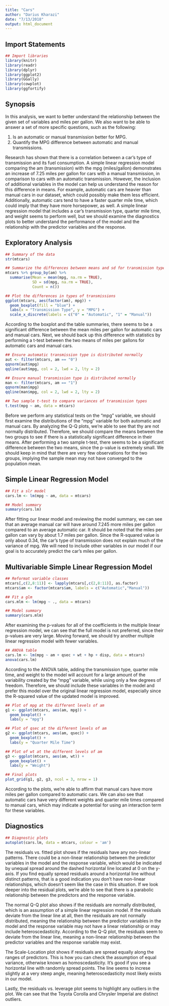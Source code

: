 ```yaml
---
title: "Cars"
author: "Darius Kharazi"
date: "7/13/2018"
output: html_document
---
```


## Import Statements

```r
## Import libraries
library(knitr)
library(readr)
library(dplyr)
library(ggplot2)
library(GGally)
library(cowplot)
library(ggfortify)
```

## Synopsis

In this analysis, we want to better understand the relationship between the given set of variables and miles per gallon. We also want to be able to answer a set of more specific questions, such as the following:

  1. Is an automatic or manual transmission better for MPG.
  2. Quantify the MPG difference between automatic and manual transmissions.
  
Research has shown that there is a correlation between a car's type of transmission and its fuel consumption. A simple linear regression model comparing the am (transmission) with the mpg (miles/gallon) demonstrates an increase of 7.25 miles per gallon for cars with a manual transmission, in comparison to cars with an automatic transmission. However, the inclusion of additional variables in the model can help us understand the reason for this difference in means. For example, automatic cars are heavier than manual cars in our dataset, which could possibly make them less efficient. Additionally, automatic cars tend to have a faster quarter mile time, which could imply that they have more horsepower, as well. A simple linear regression model that includes a car's transmission type, quarter mile time, and weight seems to perform well, but we should examine the diagnostics plots to better understand the performance of the model and the relationship with the predictor variables and the response.

## Exploratory Analysis

```r
## Summary of the data
str(mtcars)

## Summarize the differences between means and sd for transmission types
mtcars %>% group_by(am) %>%
  summarise(Mean = mean(mpg, na.rm = TRUE),
            SD = sd(mpg, na.rm = TRUE),
            Count = n())

## Plot the differences in types of transmissions
ggplot(mtcars, aes(factor(am), mpg)) + 
  geom_boxplot(fill = "blue") +
  labs(x = "Transmission Type", y = "MPG") + 
  scale_x_discrete(labels = c("0" = "Automatic", "1" = "Manual"))
```

According to the boxplot and the table summaries, there seems to be a significant difference between the mean miles per gallon for automatic cars and manual cars. Next, we should back up this difference with statistics by performing a t-test between the two means of miles per gallons for automatic cars and manual cars.

```r
## Ensure automatic transmission type is distributed normally
aut <- filter(mtcars, am == "0")
qqnorm(aut$mpg)
qqline(aut$mpg, col = 2, lwd = 2, lty = 2)

## Ensure manual transmission type is distributed normally
man <- filter(mtcars, am == "1")
qqnorm(man$mpg)
qqline(man$mpg, col = 2, lwd = 2, lty = 2)

## Two sample t-test to compare variances of transmission types
t.test(mpg ~ am, data = mtcars)
```

Before we perform any statistical tests on the "mpg" variable, we should first examine the distributions of the "mpg" variable for both automatic and manual cars. By analyzing the Q-Q plots, we're able to see that thy are not normally distributed. Therefore, we should compare the means between the two groups to see if there is a statistically significant difference in their means. After performing a two sample t-test, there seems to be a significant difference between the two means, since the p-value is extremely small. We should keep in mind that there are very few observations for the two groups, implying the sample mean may not have converged to the population mean.

## Simple Linear Regression Model

```r
## Fit a slr model
cars.lm <- lm(mpg ~ am, data = mtcars)

## Model summary
summary(cars.lm)
```

After fitting our linear model and reviewing the model summary, we can see that an average manual car will have around 7.245 more miles per gallon compared to an average automatic car. It should be noted that the miles per gallon can vary by about 1.7 miles per gallon. Since the R-squared value is only about 0.34, the car's type of transmission does not explain much of the variance of mpg. We will need to include other variables in our model if our goal is to accurately predict the car's miles per gallon. 

## Multivariable Simple Linear Regression Model

```r
## Reformat variable classes
mtcars[,c(2,8:11)] <- lapply(mtcars[,c(2,8:11)], as.factor)
mtcars$am <- factor(mtcars$am, labels = c("Automatic","Manual"))

## Fit a glm
cars.mlm <- lm(mpg ~ ., data = mtcars)

## Model summary
summary(cars.mlm)
```

After examining the p-values for all of the coefficients in the multiple linear regression model, we can see that the full model is not preferred, since their p-values are very large. Moving forward, we should try another multiple linear regression model with fewer variables.

```r
## ANOVA table
cars.lm <- lm(mpg ~ am + qsec + wt + hp + disp, data = mtcars)
anova(cars.lm)
```

According to the ANOVA table, adding the transmission type, quarter mile time, and weight to the model will account for a large amount of the variability created by the "mpg" variable, while using only a few degrees of freedom. Therefore, we should include these variables in the model and prefer this model over the original linear regression model, especially since the R-squared value of the updated model is improved.

```r
## Plot of mpg at the different levels of am
g1 <- ggplot(mtcars, aes(am, mpg)) +
  geom_boxplot() + 
  labs(y = "mpg")

## Plot of qsec at the different levels of am
g2 <- ggplot(mtcars, aes(am, qsec)) +
  geom_boxplot() + 
  labs(y = "Quarter Mile Time")

## Plot of wt at the different levels of am
g3 <- ggplot(mtcars, aes(am, wt)) +
  geom_boxplot() + 
  labs(y = "Weight")

## Final plots
plot_grid(g1, g2, g3, ncol = 3, nrow = 1)
```

According to the plots, we're able to affirm that manual cars have more miles per gallon compared to automatic cars. We can also see that automatic cars have very different weights and quarter mile times compared to manual cars, which may indicate a potential for using an interaction term for these variables.

## Diagnostics

```r
## Diagnostic plots
autoplot(cars.lm, data = mtcars, colour = 'am')
```

The residuals vs. fitted plot shows if the residuals have any non-linear patterns. There could be a non-linear relationship between the predictor variables in the model and the response variable, which would be indicated by unequal spread around the dashed horizontal line located at 0 on the y-axis. If you find equally spread residuals around a horizontal line without distinct patterns, that is a good indication you don’t have non-linear relationships, which doesn't seem like the case in this situation. If we look deeper into the residual plots, we're able to see that there is a parabolic relationship between the predictors and the response variable.

The normal Q-Q plot also shows if the residuals are normally distributed, which is an assumption of a simple linear regression model. If the residuals deviate from the linear line at all, then the residuals are not normally distributed, meaning the relationship between the predictor variables in the model and the response variable may not have a linear relationship or may include heteroscedasticity. According to the Q-Q plot, the residuals seem to deviate from the linear line, meaning a non-linear relationship between the predictor variables and the response variable may exist.

The Scale-Location plot shows if residuals are spread equally along the ranges of predictors. This is how you can check the assumption of equal variance, otherwise known as homoscedasticity. It’s good if you see a horizontal line with randomly spread points. The line seems to increse slightly at a very steep angle, meaning heteroscedasticity most likely exists in our model.

Lastly, the residuals vs. leverage plot seems to highlight any outliers in the plot. We can see that the Toyota Corolla and Chrysler Imperial are distinct outliers.
